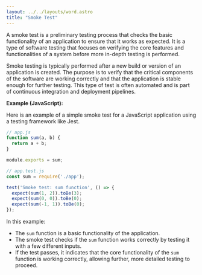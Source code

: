 ```yaml
---
layout: ../../layouts/word.astro
title: "Smoke Test"
---
```

A smoke test is a preliminary testing process that checks the basic functionality of an application to ensure that it works as expected. It is a type of software testing that focuses on verifying the core features and functionalities of a system before more in-depth testing is performed.

Smoke testing is typically performed after a new build or version of an application is created. The purpose is to verify that the critical components of the software are working correctly and that the application is stable enough for further testing. This type of test is often automated and is part of continuous integration and deployment pipelines.

**Example (JavaScript):**

Here is an example of a simple smoke test for a JavaScript application using a testing framework like Jest.

```javascript
// app.js
function sum(a, b) {
  return a + b;
}

module.exports = sum;

// app.test.js
const sum = require('./app');

test('Smoke test: sum function', () => {
  expect(sum(1, 2)).toBe(3);
  expect(sum(0, 0)).toBe(0);
  expect(sum(-1, 1)).toBe(0);
});
```

In this example:
- The `sum` function is a basic functionality of the application.
- The smoke test checks if the `sum` function works correctly by testing it with a few different inputs.
- If the test passes, it indicates that the core functionality of the `sum` function is working correctly, allowing further, more detailed testing to proceed.